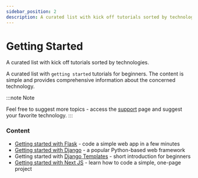 ```yaml
---
sidebar_position: 2
description: A curated list with kick off tutorials sorted by technologies.
---
```


# Getting Started

<SubHeading>A curated list with kick off tutorials sorted by technologies.</SubHeading>

A curated list with `getting started` tutorials for beginners. The content is simple and provides comprehensive information about the concerned technology.

:::note Note

Feel free to suggest more topics - access the [support](https://appseed.us/support) page and suggest your favorite technology. &#x20;
:::

### Content

- [Getting started with Flask](flask.md) - code a simple web app in a few minutes
- [Getting started with Django](django.md) - a popular Python-based web framework
- Getting started with [Django Templates](django-templates.md) - short introduction for beginners&#x20;
- [Getting started with Next JS](next-js.md) - learn how to code a simple, one-page project
